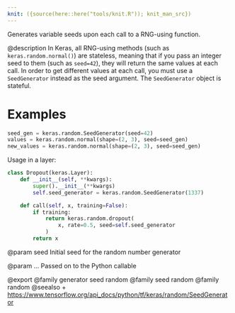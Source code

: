 ```yaml
---
knit: ({source(here::here("tools/knit.R")); knit_man_src})
---
```

Generates variable seeds upon each call to a RNG-using function.

@description
In Keras, all RNG-using methods (such as `keras.random.normal()`)
are stateless, meaning that if you pass an integer seed to them
(such as `seed=42`), they will return the same values at each call.
In order to get different values at each call, you must use a
`SeedGenerator` instead as the seed argument. The `SeedGenerator`
object is stateful.

# Examples
```python
seed_gen = keras.random.SeedGenerator(seed=42)
values = keras.random.normal(shape=(2, 3), seed=seed_gen)
new_values = keras.random.normal(shape=(2, 3), seed=seed_gen)
```

Usage in a layer:

```python
class Dropout(keras.Layer):
    def __init__(self, **kwargs):
        super().__init__(**kwargs)
        self.seed_generator = keras.random.SeedGenerator(1337)

    def call(self, x, training=False):
        if training:
            return keras.random.dropout(
                x, rate=0.5, seed=self.seed_generator
            )
        return x
```

@param seed
Initial seed for the random number generator

@param ...
Passed on to the Python callable

@export
@family generator seed random
@family seed random
@family random
@seealso
+ <https://www.tensorflow.org/api_docs/python/tf/keras/random/SeedGenerator>
